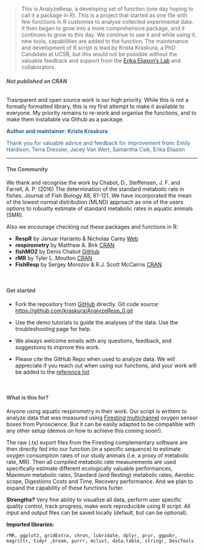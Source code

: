 

>This is AnalyzeResp, a developing set of function (one day hoping to call it a package in R). This is a project that started as one file with few functions in R customise to analyse collected experimental data. It then began to grow into a more comprehensive package, and it continues to grow to this day. We continue to use it and while using it, new tools, capabilities are added to the function. 
The maintenance and development of R script is lead by Krista Kraskura, a PhD Candidate at UCSB, but this would not be possible without the valuable feedback and support from the [Erika Eliason's Lab](www.erikaeliason.com) and collaborators. 

<h6 style="color:#495057; font-weight: bold;  text-align: left"> Not published on CRAN </h6>

<div class="well">
Trasnparent and open source work is our high priority. While this is not a formally formatted library, this is my first attempt to make it available to everyone.
My priority remains to re-work and organise the functions, and to make them installable via Github as a package. 
</div>

<p style = "text-align:left; font-weight: bold; color: #325d88"> Author and maintainer: Krista Kraskura </p>
<p style = "text-align:left; color: #325d88"> Thank you for valuable advice and feedback for improvement from: Emily Hardison, Terra Dressler, Jacey Van Wert, Samantha Csik, Erika Eliason </p>

---------------------------------------------------------------------

<h4 style="color:#495057; font-weight: bold;  text-align: left"> The Community</h4>

We thank and recognise the work by Chabot, D., Steffensen, J. F. and Farrell, A. P. (2016) The determination of the standard metabolic rate in fishes. Journal of Fish Biology 88, 81-121. We have incorporated the mean of the lowest normal distribution (MLND) approach as one of the users options to robustly estimate of standard metabolic rates in aquatic animals (SMR).

Also we encourage checking out these packages and functions in R:

- **RespR** by Januar Harianto & Nicholas Carey [Web](https://januarharianto.github.io/respR/index.html)
- **respirometry** by Matthew A. Birk [CRAN](https://cran.r-project.org/web/packages/respirometry/index.html)
- **fishMO2** by Denis Chabot [GitHub](https://github.com/denis-chabot/fishMO2)
- **rMR** by Tyler L. Moulton [CRAN](https://cran.r-project.org/web/packages/rMR/index.html)
- **FishResp** by Sergey Morozov & R.J. Scott McCairns [CRAN](https://cran.r-project.org/web/packages/FishResp/index.html)

<br>
<h4 style="color:#495057; font-weight: bold;  text-align: left">Get started</h4> 

- Fork the repository from [GitHub](https://github.com/kraskura/AnalyzeResp_0) directly. Git code source: [https://github.com/kraskura/AnalyzeResp_0.git](https://github.com/kraskura/AnalyzeResp_0.git)
- Use the demo tutorials to guide the analyses of the data. Use the troubleshooting page for help.
- We always welcome emails with any questions, feedback, and suggestions to improve this work.

- Please cite the GitHub Repo when used to analyze data. We will appreciate if you reach out when using our functions, and your work will be added to the <a href="./references.html" >reference list</a>

 <br>
<h4 style="color:#495057; font-weight: bold;  text-align: left"> What is this for? </h4>

Anyone using aquatic respirometry in their work.
Our script is writtem to analyze data that was measured using [Firesting multichannel](https://www.pyroscience.com/en/263) oxygen sensor boxes from Pyroscience. But it can be easily adapted to be compatible with any other setup (demos on how to achieve this coming soon!). 

The raw (.tx) export files from the Firesting complementary software are then directly fed into our function (in a specific sequence) to estimate oxygen consumption rates of our study animals (i.e. a proxy of metabolic rate, MR). Then all compiled metabolic rate measurements are used specifically estimate different ecologically valuable performances, Maximum metabolic rates, Standard (and Resting) metabolic rates, Aerobic scope, Digestions Costs and Time, Recovery performance. And we plan to expand the capability of these functions furter. 

**Strengths?** Very fine ability to visualize all data, perform user specific quality control, track progress, make work reproducible using R script. All input and output files can be saved locally (default, but can be optional). 

**Imported libraries:** 
```
rMR, ggplot2, gridExtra, chron, lubridate, dplyr, pryr, ggpubr, magrittr, tidyr ,broom, purrr, mclust, data.table, stringr, DescTools

```

